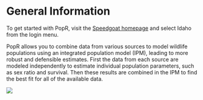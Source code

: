 # General Information {#popr-info}

To get started with PopR, visit the [Speedgoat homepage](https://www.speedgoat.io/) and select Idaho from the login menu.

PopR allows you to combine data from various sources to model wildlife populations using an integrated population model (IPM), leading to more robust and defensible estimates. First the data from each source are modeled independently to estimate individual population parameters, such as sex ratio and survival. Then these results are combined in the IPM to find the best fit for all of the available data.

![](./www/intro_01.PNG)
